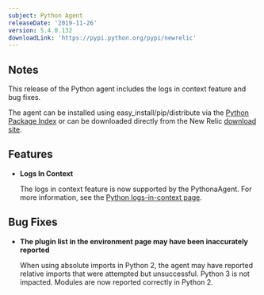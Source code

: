 ```yaml
---
subject: Python Agent
releaseDate: '2019-11-26'
version: 5.4.0.132
downloadLink: 'https://pypi.python.org/pypi/newrelic'
---
```


## Notes

This release of the Python agent includes the logs in context feature and bug fixes.

The agent can be installed using easy_install/pip/distribute via the [Python Package Index](https://pypi.python.org/pypi/newrelic) or can be downloaded directly from the New Relic [download site](http://download.newrelic.com/python_agent/release).

## Features

* **Logs In Context**

  The logs in context feature is now supported by the PythonaAgent. For more information, see the [Python logs-in-context page](https://docs.newrelic.com/docs/logs/new-relic-logs/enable-logs-context/enable-logs-context-python).

## Bug Fixes

* **The plugin list in the environment page may have been inaccurately reported**

  When using absolute imports in Python 2, the agent may have reported relative imports that were attempted but unsuccessful. Python 3 is not impacted. Modules are now reported correctly in Python 2.
